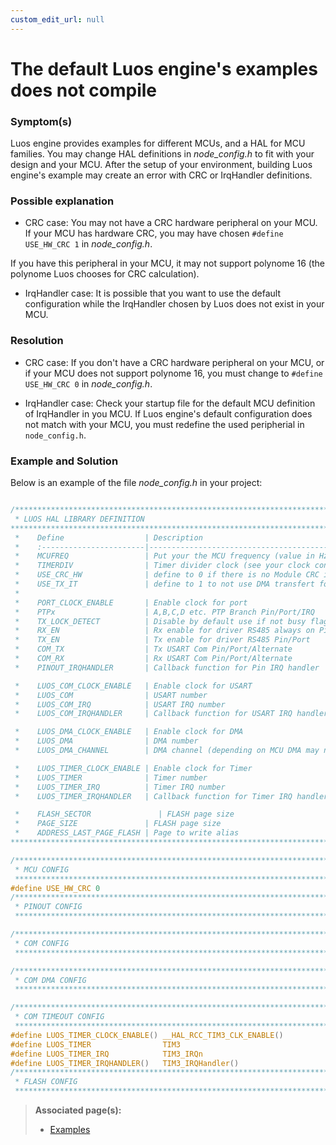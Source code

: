 ```yaml
---
custom_edit_url: null
---
```


# The default Luos engine's examples does not compile

### Symptom(s)

Luos engine provides examples for different MCUs, and a HAL for MCU families. You may change HAL definitions in _node_config.h_ to fit with your design and your MCU. After the setup of your environment, building Luos engine's example may create an error with CRC or IrqHandler definitions.

### Possible explanation

- CRC case:
  You may not have a CRC hardware peripheral on your MCU. If your MCU has hardware CRC, you may have chosen `#define USE_HW_CRC 1` in _node_config.h_.

If you have this peripheral in your MCU, it may not support polynome 16 (the polynome Luos chooses for CRC calculation).

- IrqHandler case:
  It is possible that you want to use the default configuration while the IrqHandler chosen by Luos does not exist in your MCU.

### Resolution

- CRC case:
  If you don't have a CRC hardware peripheral on your MCU, or if your MCU does not support polynome 16, you must change to `#define USE_HW_CRC 0` in _node_config.h_.

- IrqHandler case:
  Check your startup file for the default MCU definition of IrqHandler in you MCU. If Luos engine's default configuration does not match with your MCU, you must redefine the used peripherial in `node_config.h`.

### Example and Solution

Below is an example of the file _node_config.h_ in your project:

```c

/*******************************************************************************
 * LUOS HAL LIBRARY DEFINITION
*******************************************************************************
 *    Define                  | Description
 *    :-----------------------|-----------------------------------------------
 *    MCUFREQ                 | Put your the MCU frequency (value in Hz)
 *    TIMERDIV                | Timer divider clock (see your clock configuration)
 *    USE_CRC_HW              | define to 0 if there is no Module CRC in your MCU
 *    USE_TX_IT               | define to 1 to not use DMA transfert for Luos Tx
 *
 *    PORT_CLOCK_ENABLE       | Enable clock for port
 *    PTPx                    | A,B,C,D etc. PTP Branch Pin/Port/IRQ
 *    TX_LOCK_DETECT          | Disable by default use if not busy flag in USART Pin/Port/IRQ
 *    RX_EN                   | Rx enable for driver RS485 always on Pin/Port
 *    TX_EN                   | Tx enable for driver RS485 Pin/Port
 *    COM_TX                  | Tx USART Com Pin/Port/Alternate
 *    COM_RX                  | Rx USART Com Pin/Port/Alternate
 *    PINOUT_IRQHANDLER       | Callback function for Pin IRQ handler

 *    LUOS_COM_CLOCK_ENABLE   | Enable clock for USART
 *    LUOS_COM                | USART number
 *    LUOS_COM_IRQ            | USART IRQ number
 *    LUOS_COM_IRQHANDLER     | Callback function for USART IRQ handler

 *    LUOS_DMA_CLOCK_ENABLE   | Enable clock for DMA
 *    LUOS_DMA                | DMA number
 *    LUOS_DMA_CHANNEL        | DMA channel (depending on MCU DMA may need special config)

 *    LUOS_TIMER_CLOCK_ENABLE | Enable clock for Timer
 *    LUOS_TIMER              | Timer number
 *    LUOS_TIMER_IRQ          | Timer IRQ number
 *    LUOS_TIMER_IRQHANDLER   | Callback function for Timer IRQ handler

 *    FLASH_SECTOR               | FLASH page size
 *    PAGE_SIZE               | FLASH page size
 *    ADDRESS_LAST_PAGE_FLASH | Page to write alias
******************************************************************************/

/*******************************************************************************
 * MCU CONFIG
 ******************************************************************************/
#define USE_HW_CRC 0
/*******************************************************************************
 * PINOUT CONFIG
 ******************************************************************************/

/*******************************************************************************
 * COM CONFIG
 ******************************************************************************/

/*******************************************************************************
 * COM DMA CONFIG
 ******************************************************************************/

/*******************************************************************************
 * COM TIMEOUT CONFIG
 ******************************************************************************/
#define LUOS_TIMER_CLOCK_ENABLE() __HAL_RCC_TIM3_CLK_ENABLE()
#define LUOS_TIMER                TIM3
#define LUOS_TIMER_IRQ            TIM3_IRQn
#define LUOS_TIMER_IRQHANDLER()   TIM3_IRQHandler()
/*******************************************************************************
 * FLASH CONFIG
 ******************************************************************************/

```

> **Associated page(s):**
>
> - [Examples](https://github.com/Luos-io/Luos/tree/main/Examples/Projects/NUCLEO-F401RE/Button)
